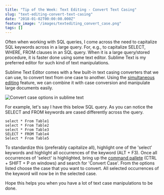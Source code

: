 ```yaml
---
title: "Tip of the Week: Text Editing - Convert Text Casing"
slug: "text-editing-convert-text-casing"
date: "2018-01-02T00:00:00.000Z"
feature_image: "/images/textediting_convert_case.png"
tags: []
---
```


Often when working with SQL queries, I come across the need to capitalize SQL keywords across in a large query. For, e.g., to capitalize SELECT, WHERE, FROM clauses in an SQL query. When it is a large query/stored procedure, it is faster done using some text editor. Sublime Text is my preferred editor for such kind of text manipulations.

Sublime Text Editor comes with a few built-in text casing converters that we can use, to convert text from one case to another. Using the [simultaneous editing](https://en.wikipedia.org/wiki/Simultaneous_editing) feature, we can combine it with case conversion and manipulate large documents easily.

![Convert case options in sublime text](/images/textediting_convert_case.png)

For example, let's say I have this below SQL query. As you can notice the SELECT and FROM keywords are cased differently across the query.

    select * From Table1
    select * From Table2
    select * From Table3
    SELECT * FROM Table4
    Select * From Table5
    

To standardize this (preferably capitalize all), highlight one of the 'select' keywords and highlight all occurrences of the keyword (ALT + F3). Once all occurrences of 'select' is highlighted, bring up the [command pallete](http://docs.sublimetext.info/en/latest/extensibility/command_palette.html) (CTRL + SHIFT + P on windows) and search for 'Convert Case'. From the options listed choose the case that you want to convert. All selected occurrences of the keyword will now be in the selected case.

Hope this helps you when you have a lot of text case manipulations to be done.